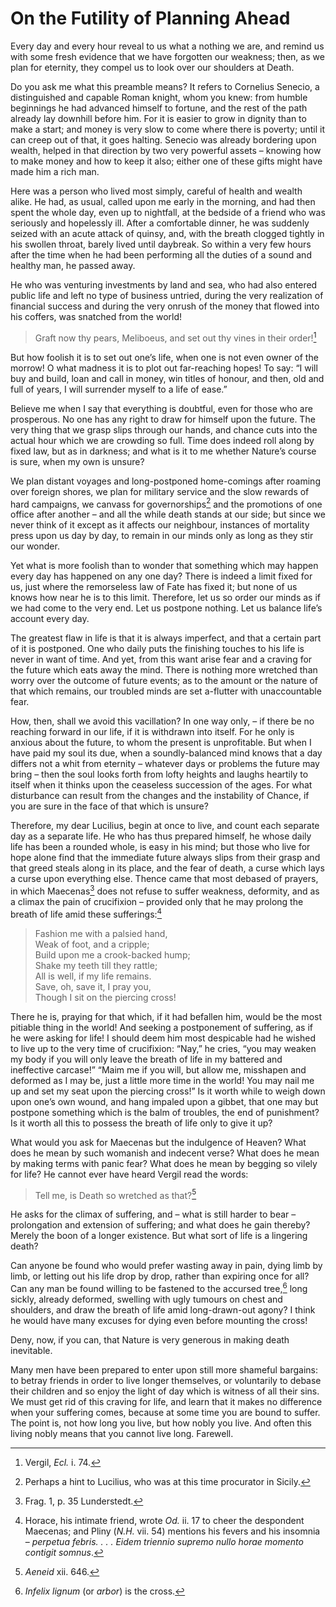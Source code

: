 # On the Futility of Planning Ahead

Every day and every hour reveal to us what a nothing we are, and remind us with some fresh evidence that we have forgotten our weakness; then, as we plan for eternity, they compel us to look over our shoulders at Death.

Do you ask me what this preamble means?
It refers to Cornelius Senecio, a distinguished and capable Roman knight, whom you knew: from humble beginnings he had advanced himself to fortune, and the rest of the path already lay downhill before him.
For it is easier to grow in dignity than to make a start; and money is very slow to come where there is poverty; until it can creep out of that, it goes halting.
Senecio was already bordering upon wealth, helped in that direction by two very powerful assets -- knowing how to make money and how to keep it also; either one of these gifts might have made him a rich man.

Here was a person who lived most simply, careful of health and wealth alike.
He had, as usual, called upon me early in the morning, and had then spent the whole day, even up to nightfall, at the bedside of a friend who was seriously and hopelessly ill.
After a comfortable dinner, he was suddenly seized with an acute attack of quinsy, and, with the breath clogged tightly in his swollen throat, barely lived until daybreak.
So within a very few hours after the time when he had been performing all the duties of a sound and healthy man, he passed away.

He who was venturing investments by land and sea, who had also entered public life and left no type of business untried, during the very realization of financial success and during the very onrush of the money that flowed into his coffers, was snatched from the world!

> Graft now thy pears, Meliboeus, and set out thy vines in their order![^101-1]

But how foolish it is to set out one's life, when one is not even owner of the morrow!
O what madness it is to plot out far-reaching hopes!
To say: "I will buy and build, loan and call in money, win titles of honour, and then, old and full of years, I will surrender myself to a life of ease."

Believe me when I say that everything is doubtful, even for those who are prosperous.
No one has any right to draw for himself upon the future.
The very thing that we grasp slips through our hands, and chance cuts into the actual hour which we are crowding so full.
Time does indeed roll along by fixed law, but as in darkness; and what is it to me whether Nature's course is sure, when my own is unsure?

We plan distant voyages and long-postponed home-comings after roaming over foreign shores, we plan for military service and the slow rewards of hard campaigns, we canvass for governorships[^101-2] and the promotions of one office after another -- and all the while death stands at our side; but since we never think of it except as it affects our neighbour, instances of mortality press upon us day by day, to remain in our minds only as long as they stir our wonder.

Yet what is more foolish than to wonder that something which may happen every day has happened on any one day?
There is indeed a limit fixed for us, just where the remorseless law of Fate has fixed it; but none of us knows how near he is to this limit.
Therefore, let us so order our minds as if we had come to the very end.
Let us postpone nothing.
Let us balance life's account every day.

The greatest flaw in life is that it is always imperfect, and that a certain part of it is postponed.
One who daily puts the finishing touches to his life is never in want of time.
And yet, from this want arise fear and a craving for the future which eats away the mind.
There is nothing more wretched than worry over the outcome of future events; as to the amount or the nature of that which remains, our troubled minds are set a-flutter with unaccountable fear.

How, then, shall we avoid this vacillation?
In one way only, -- if there be no reaching forward in our life, if it is withdrawn into itself.
For he only is anxious about the future, to whom the present is unprofitable.
But when I have paid my soul its due, when a soundly-balanced mind knows that a day differs not a whit from eternity -- whatever days or problems the future may bring -- then the soul looks forth from lofty heights and laughs heartily to itself when it thinks upon the ceaseless succession of the ages.
For what disturbance can result from the changes and the instability of Chance, if you are sure in the face of that which is unsure?

Therefore, my dear Lucilius, begin at once to live, and count each separate day as a separate life.
He who has thus prepared himself, he whose daily life has been a rounded whole, is easy in his mind; but those who live for hope alone find that the immediate future always slips from their grasp and that greed steals along in its place, and the fear of death, a curse which lays a curse upon everything else.
Thence came that most debased of prayers, in which Maecenas[^101-3] does not refuse to suffer weakness, deformity, and as a climax the pain of crucifixion -- provided only that he may prolong the breath of life amid these sufferings:[^101-4]

>  Fashion me with a palsied hand,  
Weak of foot, and a cripple;  
Build upon me a crook-backed hump;  
Shake my teeth till they rattle;  
All is well, if my life remains.  
Save, oh, save it, I pray you,  
Though I sit on the piercing cross!

There he is, praying for that which, if it had befallen him, would be the most pitiable thing in the world!
And seeking a postponement of suffering, as if he were asking for life!
I should deem him most despicable had he wished to live up to the very time of crucifixion: "Nay," he cries, "you may weaken my body if you will only leave the breath of life in my battered and ineffective carcase!"
"Maim me if you will, but allow me, misshapen and deformed as I may be, just a little more time in the world!
You may nail me up and set my seat upon the piercing cross!"
Is it worth while to weigh down upon one's own wound, and hang impaled upon a gibbet, that one may but postpone something which is the balm of troubles, the end of punishment?
Is it worth all this to possess the breath of life only to give it up?

What would you ask for Maecenas but the indulgence of Heaven?
What does he mean by such womanish and indecent verse?
What does he mean by making terms with panic fear?
What does he mean by begging so vilely for life?
He cannot ever have heard Vergil read the words:

> Tell me, is Death so wretched as that?[^101-5]

He asks for the climax of suffering, and -- what is still harder to bear -- prolongation and extension of suffering; and what does he gain thereby?
Merely the boon of a longer existence.
But what sort of life is a lingering death?

Can anyone be found who would prefer wasting away in pain, dying limb by limb, or letting out his life drop by drop, rather than expiring once for all?
Can any man be found willing to be fastened to the accursed tree,[^101-6] long sickly, already deformed, swelling with ugly tumours on chest and shoulders, and draw the breath of life amid long-drawn-out agony?
I think he would have many excuses for dying even before mounting the cross!

Deny, now, if you can, that Nature is very generous in making death inevitable.

Many men have been prepared to enter upon still more shameful bargains: to betray friends in order to live longer themselves, or voluntarily to debase their children and so enjoy the light of day which is witness of all their sins.
We must get rid of this craving for life, and learn that it makes no difference when your suffering comes, because at some time you are bound to suffer.
The point is, not how long you live, but how nobly you live.
And often this living nobly means that you cannot live long.
Farewell.

[^101-1]: Vergil, *Ecl.* i. 74.

[^101-2]: Perhaps a hint to Lucilius, who was at this time procurator in Sicily.

[^101-3]: Frag. 1, p. 35 Lunderstedt.

[^101-4]: Horace, his intimate friend, wrote *Od.* ii. 17 to cheer the despondent Maecenas; and Pliny (*N.H.* vii. 54) mentions his fevers and his insomnia -- *perpetua febris. . . . Eidem triennio supremo nullo horae momento contigit somnus*.

[^101-5]: *Aeneid* xii. 646.

[^101-6]: *Infelix lignum* (or *arbor*) is the cross.